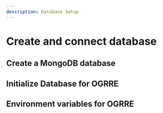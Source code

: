 ```yaml
---
description: Database Setup
---
```

# Create and connect database


<MongoOverview/>

## Create a MongoDB database

<HowToSetupMongo/>

## Initialize Database for OGRRE

<InitializeDatabase/>

## Environment variables for OGRRE

<MongoEnvironmentVariables/>


